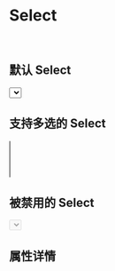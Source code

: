 

<Meta title='TintUI|Select' component={Select} />

# Select

<br/>

## 默认 Select

<Preview >
  <Story name='default-select' >
    <Select
      placeholder="请选择"
      onChange={action('changed')}
      onVisibleChange={action('visible')}
    >
      <Select.Option value="nihao" />
      <Select.Option value="nihao2" />
      <Select.Option value="nihao3" />
      <Select.Option value="disabled" disabled/>
      <Select.Option value="nihao5" />
    </Select>
  </Story>
</Preview>

## 支持多选的 Select


<Preview>
  <Story name='multiple-select' >
    <Select
        placeholder="支持多选欧！"
        onChange={action('changed')}
        onVisibleChange={action('visible')}
        multiple
      >
        <Select.Option value="nihao" />
        <Select.Option value="nihao2" />
        <Select.Option value="nihao3" />
        <Select.Option value="viking" />
        <Select.Option value="viking2" />
      </Select>
  </Story>
</Preview>

## 被禁用的 Select


<Preview>
  <Story name='disabled-select' >
    <Select
      placeholder="禁用啦！"
      disabled
    >
      <Select.Option value="nihao" />
      <Select.Option value="nihao2" />
      <Select.Option value="nihao3" />
    </Select> 
  </Story>
</Preview>

## 属性详情 

<Props of={Select} />
